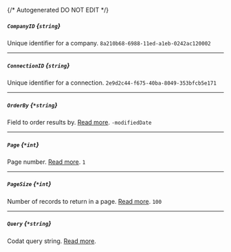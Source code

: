 {/* Autogenerated DO NOT EDIT  */}
##### `CompanyID` *{`string`}*
Unique identifier for a company.
`8a210b68-6988-11ed-a1eb-0242ac120002`

---
##### `ConnectionID` *{`string`}*
Unique identifier for a connection.
`2e9d2c44-f675-40ba-8049-353bfcb5e171`

---
##### `OrderBy` *{`*string`}*
Field to order results by. [Read more](https://docs.codat.io/using-the-api/ordering-results).
`-modifiedDate`

---
##### `Page` *{`*int`}*
Page number. [Read more](https://docs.codat.io/using-the-api/paging).
`1`

---
##### `PageSize` *{`*int`}*
Number of records to return in a page. [Read more](https://docs.codat.io/using-the-api/paging).
`100`

---
##### `Query` *{`*string`}*
Codat query string. [Read more](https://docs.codat.io/using-the-api/querying).

